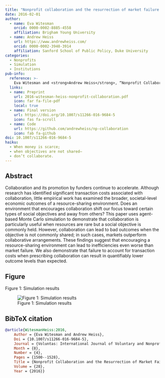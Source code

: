 ```yaml
---
title: "Nonprofit collaboration and the resurrection of market failure: How a resource sharing environment can suppress social objectives"
date: 2016-02-01
author:
  - name: Eva Witesman
    orcid: 0000-0002-8885-4558
    affiliation: Brigham Young University
  - name: Andrew Heiss
    url: https://www.andrewheiss.com/
    orcid: 0000-0002-3948-3914
    affiliation: Sanford School of Public Policy, Duke University
categories: 
  - Nonprofits
  - Simulation
  - Institutions
pub-info:
  reference: >-
    Eva Witesman and <strong>Andrew Heiss</strong>, “Nonprofit Collaboration and the Resurrection of Market Failure: How a Resource-Sharing Environment Can Suppress Social Objectives,” <em>Voluntas: International Journal of Voluntary and Nonprofit Organizations</em> 28, no. 4 (August 2017): 1500–1528, doi: <a href="http://doi.org/10.1007/s11266-016-9684-5"><code>10.1007/s11266-016-9684-5</code></a>.
  links:
  - name: Preprint
    url: 2016-witesman-heiss-nonprofit-collaboration.pdf
    icon: far fa-file-pdf
    local: true
  - name: Final version
    url: https://doi.org/10.1007/s11266-016-9684-5
    icon: fas fa-scroll
  - name: Code
    url: https://github.com/andrewheiss/np-collaboration
    icon: fab fa-github
doi: 10.1007/s11266-016-9684-5
haiku:
  - When money is scarce;
  - when objectives are not shared—
  - don’t collaborate.
---
```


## Abstract

Collaboration and its promotion by funders continue to accelerate. Although research has identified significant transaction costs associated with collaboration, little empirical work has examined the broader, societal-level economic outcomes of a resource-sharing environment. Does an environment that encourages collaboration shift our focus toward certain types of social objectives and away from others? This paper uses agent-based Monte Carlo simulation to demonstrate that collaboration is particularly useful when resources are rare but a social objective is commonly held. However, collaboration can lead to bad outcomes when the objective is not commonly shared; in such cases, markets outperform collaborative arrangements. These findings suggest that encouraging a resource-sharing environment can lead to inefficiencies even worse than market failure. We also demonstrate that failure to account for transaction costs when prescribing collaboration can result in quantifiably lower outcome levels than expected.

## Figure

Figure 1: Simulation results

![Figure 1: Simulation results](voluntas-16_fig1.png)

## BibTeX citation

``` bibtex
@article{WitesmanHeiss:2016,
    Author = {Eva Witesman and Andrew Heiss},
    Doi = {10.1007/s11266-016-9684-5},
    Journal = {Voluntas: International Journal of Voluntary and Nonprofit Organizations},
    Month = {8},
    Number = {4},
    Pages = {1500--1528},
    Title = {Nonprofit Collaboration and the Resurrection of Market Failure: How a Resource-Sharing Environment Can Suppress Social Objectives},
    Volume = {28},
    Year = {2016}}
```
